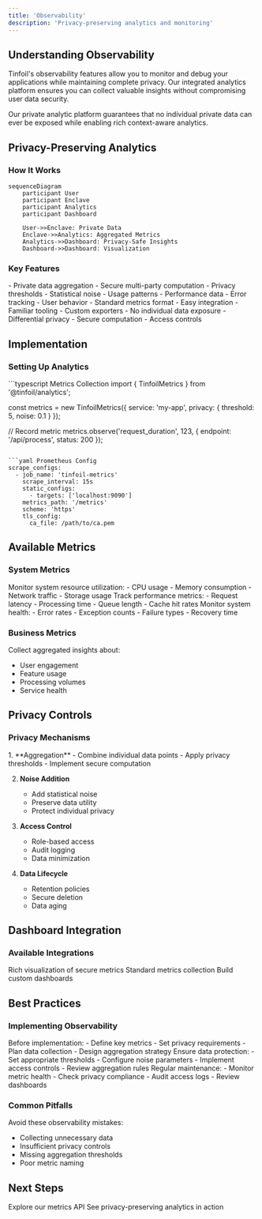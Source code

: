 ```yaml
---
title: 'Observability'
description: 'Privacy-preserving analytics and monitoring'
---
```


## Understanding Observability

Tinfoil's observability features allow you to monitor and debug your applications while maintaining complete privacy. Our integrated analytics platform ensures you can collect valuable insights without compromising user data security.

<Note>
Our private analytic platform guarantees that no individual private data can ever be exposed while enabling rich context-aware analytics.
</Note>

## Privacy-Preserving Analytics

### How It Works

```mermaid
sequenceDiagram
    participant User
    participant Enclave
    participant Analytics
    participant Dashboard
    
    User->>Enclave: Private Data
    Enclave->>Analytics: Aggregated Metrics
    Analytics->>Dashboard: Privacy-Safe Insights
    Dashboard->>Dashboard: Visualization
```

### Key Features

<CardGroup cols={2}>
  <Card title="Secure Aggregation" icon="calculator">
    - Private data aggregation
    - Secure multi-party computation
    - Privacy thresholds
    - Statistical noise
  </Card>
  <Card title="Rich Metrics" icon="chart-line">
    - Usage patterns
    - Performance data
    - Error tracking
    - User behavior
  </Card>
  <Card title="Prometheus Compatible" icon="gauge">
    - Standard metrics format
    - Easy integration
    - Familiar tooling
    - Custom exporters
  </Card>
  <Card title="Privacy Guarantees" icon="lock">
    - No individual data exposure
    - Differential privacy
    - Secure computation
    - Access controls
  </Card>
</CardGroup>

## Implementation

### Setting Up Analytics

<CodeGroup>
```typescript Metrics Collection
import { TinfoilMetrics } from '@tinfoil/analytics';

const metrics = new TinfoilMetrics({
  service: 'my-app',
  privacy: {
    threshold: 5,
    noise: 0.1
  }
});

// Record metric
metrics.observe('request_duration', 123, {
  endpoint: '/api/process',
  status: 200
});
```

```yaml Prometheus Config
scrape_configs:
  - job_name: 'tinfoil-metrics'
    scrape_interval: 15s
    static_configs:
      - targets: ['localhost:9090']
    metrics_path: '/metrics'
    scheme: 'https'
    tls_config:
      ca_file: /path/to/ca.pem
```
</CodeGroup>

## Available Metrics

### System Metrics

<AccordionGroup>
  <Accordion icon="microchip" title="Resource Usage">
    Monitor system resource utilization:
    - CPU usage
    - Memory consumption
    - Network traffic
    - Storage usage
  </Accordion>
  
  <Accordion icon="gauge" title="Performance">
    Track performance metrics:
    - Request latency
    - Processing time
    - Queue length
    - Cache hit rates
  </Accordion>
  
  <Accordion icon="bug" title="Error Tracking">
    Monitor system health:
    - Error rates
    - Exception counts
    - Failure types
    - Recovery time
  </Accordion>
</AccordionGroup>

### Business Metrics

Collect aggregated insights about:
- User engagement
- Feature usage
- Processing volumes
- Service health

## Privacy Controls

### Privacy Mechanisms

<Steps>
  1. **Aggregation**
     - Combine individual data points
     - Apply privacy thresholds
     - Implement secure computation
  
  2. **Noise Addition**
     - Add statistical noise
     - Preserve data utility
     - Protect individual privacy
     
  3. **Access Control**
     - Role-based access
     - Audit logging
     - Data minimization
     
  4. **Data Lifecycle**
     - Retention policies
     - Secure deletion
     - Data aging
</Steps>

## Dashboard Integration

### Available Integrations

<CardGroup cols={3}>
  <Card title="Grafana" icon="chart-line">
    Rich visualization of secure metrics
  </Card>
  <Card title="Prometheus" icon="gauge">
    Standard metrics collection
  </Card>
  <Card title="Custom UI" icon="browser">
    Build custom dashboards
  </Card>
</CardGroup>

## Best Practices

### Implementing Observability

<AccordionGroup>
  <Accordion icon="list-check" title="Planning">
    Before implementation:
    - Define key metrics
    - Set privacy requirements
    - Plan data collection
    - Design aggregation strategy
  </Accordion>
  
  <Accordion icon="shield" title="Privacy">
    Ensure data protection:
    - Set appropriate thresholds
    - Configure noise parameters
    - Implement access controls
    - Review aggregation rules
  </Accordion>
  
  <Accordion icon="gauge" title="Monitoring">
    Regular maintenance:
    - Monitor metric health
    - Check privacy compliance
    - Audit access logs
    - Review dashboards
  </Accordion>
</AccordionGroup>

### Common Pitfalls

<Warning>
Avoid these observability mistakes:

- Collecting unnecessary data
- Insufficient privacy controls
- Missing aggregation thresholds
- Poor metric naming
</Warning>

## Next Steps

<CardGroup cols={2}>
  <Card
    title="API Reference"
    icon="code"
    href="/api-reference/introduction"
  >
    Explore our metrics API
  </Card>
  <Card
    title="Demo Dashboard"
    icon="chart-mixed"
    href="https://demo.tinfoil.sh/dashboard"
  >
    See privacy-preserving analytics in action
  </Card>
</CardGroup>